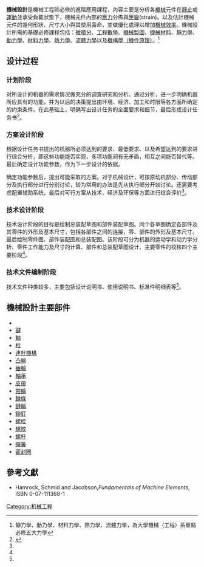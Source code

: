 {{otheruses|subject=機械工程方面的應用|other=動畫與遊戲的機械設計|機械設計 (動畫)}}

'''機械設計'''是機械工程師必修的進階應用課程，內容主要是分析各[[機械|機械]]元件在[[靜止|靜止]]或[[運動|運動]]並承受負載狀態下，機械元件內部的[[應力|應力]]分佈與[[應變_(物理學)|應變]](strain)。以及估計機械元件的幾何形狀、尺寸大小與其使用壽命，並做優化處理以增加[[機械效率|機械效率]]。機械設計所需的基礎必修課程包括：[[微積分|微積分]]、[[工程數學|工程數學]]、[[機械製圖|機械製圖]]、[[機械材料|機械材料]]、[[靜力學|靜力學]]、[[動力學|動力學]]、[[材料力學|材料力學]]、[[熱力學|熱力學]]、[[流體力學|流體力學]]以及[[機構學|機構學（機件原理）]]。<ref>靜力學、動力學、材料力學、熱力學、流體力學，為大學機械（工程）系重點必修五大力學</ref>

== 设计过程 ==

=== 计划阶段 ===
对所设计的机器的需求情况做充分的调查研究和分析。通过分析，进一步明确机器所应具有的功能，并为以后的决策提出由环境、经济、加工和时限等各方面所确定的约束条件。在此基础上，明确写出设计任务的全面要求和细节，最后形成设计任务书<ref name="机械设计">{{cite book |author1=濮良贵,陈国定,吴立言,等 |title=机械设计 |publisher=高等教育出版社 |location=北京 |edition=第九版}}</ref>。

=== 方案设计阶段 ===
根据设计任务书提出的机器所必须达到的要求、最低要求、以及希望达到的要求进行综合分析，即这些功能能否实现，多项功能间有无矛盾，相互之间能否替代等。最后确定设计功能参数，作为下一步设计的依据。

确定功能参数后，提出可能采取的方案。对于机械设计，可按原动机部分、传动部分及执行部分进行分别讨论，较为常用的办法是先从执行部分开始讨论。还需要考虑配置辅助系统。最后对可行方案从技术、经济及环保等方面进行综合评价<ref name="机械设计" />。

=== 技术设计阶段 ===
技术设计阶段的目标是绘制总装配草图和部件装配草图。同个各草图确定各部件及其零件的外形及基本尺寸，包括各部件之间的连接，零、部件的外形及基本尺寸。最后绘制零件图、部件装配图和总装配图。该阶段可分为机器的运动学和动力学分析、零件工作能力及尺寸的计算、部件和总装配草图设计、主要零件的校核四个主要阶段<ref name="机械设计" />。

=== 技术文件编制阶段 ===
技术文件种类较多，主要包括设计说明书、使用说明书、标准件明细表等<ref name="机械设计" />。

==機械設計主要部件==
* {{le|銷|Shear pin}}
* [[鍵_(機械)|鍵]]
* [[軸|軸]]
* [[柱|柱]]
* [[連杆機構|連杆機構]]
* [[凸輪|凸輪]]
* [[齒輪|齒輪]]
* [[軸承|軸承]]
* [[帶_(機械)|皮帶]]
* [[帶輪|帶輪]]
* [[鍊_(機械)|鍊條]]
* [[鏈輪|鏈輪]]
* [[鉚釘|鉚釘]]
* [[螺栓|螺栓]]
* [[螺紋|螺紋]]
* [[螺杆|螺杆]]
* [[彈簧|彈簧]]
* [[密封圈|密封圈]]

==參考文獻==
* Hamrock, Schmid and Jacobson,''Fundamentals of Machine Elements'', ISBN 0-07-111368-1
[[Category:机械工程|Category:机械工程]]